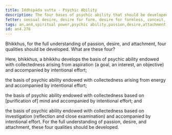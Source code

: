 ```yaml
---
title: Iddhipāda sutta - Psychic Ability
description: The four bases of psychic ability that should be developed for the full understanding of passion, desire, and attachment.
fetter: sensual desire, desire for form, desire for formless, conceit, restlessness, ignorance
tags: an,an4,spiritual power,psychic ability,passion,desire,attachment,collectedness,goal,aspiration,interest,objective,intention,effort,persistence,mind,consciousness,investigation,reflection,close examination
id: an4.276
---
```


Bhikkhus, for the full understanding of passion, desire, and attachment, four qualities should be developed. What are these four?

Here, bhikkhus, a bhikkhu develops the basis of psychic ability endowed with collectedness arising from aspiration (a goal, an interest, an objective) and accompanied by intentional effort;

the basis of psychic ability endowed with collectedness arising from energy and accompanied by intentional effort;

the basis of psychic ability endowed with collectedness based on [purification of] mind and accompanied by intentional effort; and

the basis of psychic ability endowed with collectedness based on investigation (reflection and close examination) and accompanied by intentional effort. For the full understanding of passion, desire, and attachment, these four qualities should be developed.